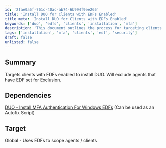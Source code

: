 ```yaml
---
id: '2fae0a5f-761c-40ac-ab74-6b994f9ee265'
title: 'Install DUO for Clients with EDFs Enabled'
title_meta: 'Install DUO for Clients with EDFs Enabled'
keywords: ['duo', 'edfs', 'clients', 'installation', 'mfa']
description: 'This document outlines the process for targeting clients with Enhanced Data Fields (EDFs) enabled to install DUO, while excluding agents that have EDF set for Exclusion. It also references a dependency for installing MFA authentication for Windows EDFs, which can be utilized as an Autofix Script.'
tags: ['installation', 'mfa', 'clients', 'edf', 'security']
draft: false
unlisted: false
---
```

## Summary

Targets clients with EDFs enabled to install DUO. Will exclude agents that have EDF set for Exclusion.

## Dependencies

[DUO - Install MFA Authentication For Windows EDFs](https://proval.itglue.com/DOC-5078775-8311963) (Can be used as an Autofix Script)

## Target

Global - Uses EDFs to scope agents / clients












